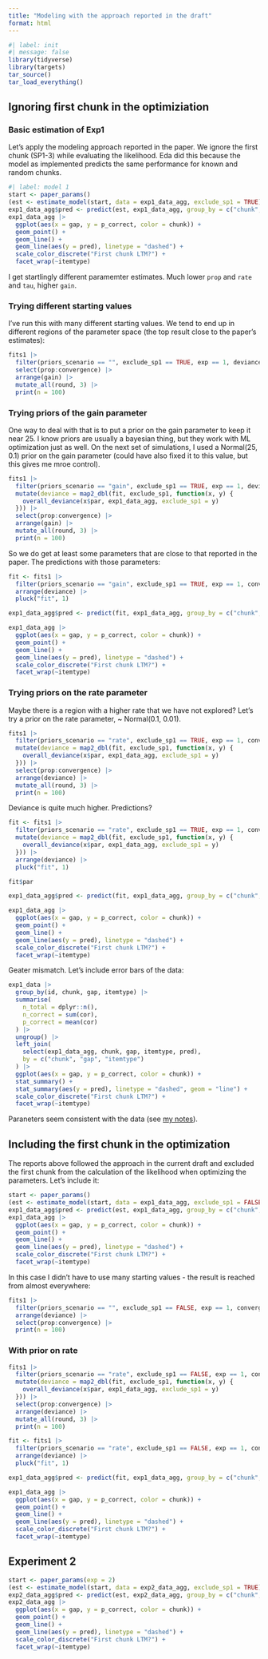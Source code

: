 ```yaml
---
title: "Modeling with the approach reported in the draft"
format: html
---
```


```r
#| label: init
#| message: false
library(tidyverse)
library(targets)
tar_source()
tar_load_everything()
```

## Ignoring first chunk in the optimiziation

### Basic estimation of Exp1

Let's apply the modeling approach reported in the paper. We ignore the first chunk (SP1-3) while evaluating the likelihood. Eda did this because the model as implemented predicts the same performance for known and random chunks.

```r
#| label: model 1
start <- paper_params()
(est <- estimate_model(start, data = exp1_data_agg, exclude_sp1 = TRUE))
exp1_data_agg$pred <- predict(est, exp1_data_agg, group_by = c("chunk", "gap"))
exp1_data_agg |>
  ggplot(aes(x = gap, y = p_correct, color = chunk)) +
  geom_point() +
  geom_line() +
  geom_line(aes(y = pred), linetype = "dashed") +
  scale_color_discrete("First chunk LTM?") +
  facet_wrap(~itemtype)
```

I get startlingly different paramemter estimates. Much lower `prop` and `rate` and `tau`, higher `gain`.

### Trying different starting values

I've run this with many different starting values. We tend to end up in different regions of the parameter space (the top result close to the paper's estimates):

```r
fits1 |>
  filter(priors_scenario == "", exclude_sp1 == TRUE, exp == 1, deviance <= 50, convergence == 0) |>
  select(prop:convergence) |>
  arrange(gain) |>
  mutate_all(round, 3) |>
  print(n = 100)
```

### Trying priors of the gain parameter

One way to deal with that is to put a prior on the gain parameter to keep it near 25. I know priors are usually a bayesian thing, but they work with ML optimization just as well. On the next set of simulations, I used a Normal(25, 0.1) prior on the gain parameter (could have also fixed it to this value, but this gives me mroe control).

```r
fits1 |>
  filter(priors_scenario == "gain", exclude_sp1 == TRUE, exp == 1, deviance <= 50, convergence == 0) |>
  mutate(deviance = map2_dbl(fit, exclude_sp1, function(x, y) {
    overall_deviance(x$par, exp1_data_agg, exclude_sp1 = y)
  })) |>
  select(prop:convergence) |>
  arrange(gain) |>
  mutate_all(round, 3) |>
  print(n = 100)
```

So we do get at least some parameters that are close to that reported in the paper. The predictions with those parameters:

```r
fit <- fits1 |>
  filter(priors_scenario == "gain", exclude_sp1 == TRUE, exp == 1, convergence == 0) |>
  arrange(deviance) |>
  pluck("fit", 1)

exp1_data_agg$pred <- predict(fit, exp1_data_agg, group_by = c("chunk", "gap"))

exp1_data_agg |>
  ggplot(aes(x = gap, y = p_correct, color = chunk)) +
  geom_point() +
  geom_line() +
  geom_line(aes(y = pred), linetype = "dashed") +
  scale_color_discrete("First chunk LTM?") +
  facet_wrap(~itemtype)
```

### Trying priors on the rate parameter

Maybe there is a region with a higher rate that we have not explored? Let's try a prior on the rate parameter, ~ Normal(0.1, 0.01).

```r
fits1 |>
  filter(priors_scenario == "rate", exclude_sp1 == TRUE, exp == 1, convergence == 0) |>
  mutate(deviance = map2_dbl(fit, exclude_sp1, function(x, y) {
    overall_deviance(x$par, exp1_data_agg, exclude_sp1 = y)
  })) |>
  select(prop:convergence) |>
  arrange(deviance) |>
  mutate_all(round, 3) |>
  print(n = 100)
```

Deviance is quite much higher. Predictions?

```r
fit <- fits1 |>
  filter(priors_scenario == "rate", exclude_sp1 == TRUE, exp == 1, convergence == 0) |>
  mutate(deviance = map2_dbl(fit, exclude_sp1, function(x, y) {
    overall_deviance(x$par, exp1_data_agg, exclude_sp1 = y)
  })) |>
  arrange(deviance) |>
  pluck("fit", 1)

fit$par

exp1_data_agg$pred <- predict(fit, exp1_data_agg, group_by = c("chunk", "gap"))

exp1_data_agg |>
  ggplot(aes(x = gap, y = p_correct, color = chunk)) +
  geom_point() +
  geom_line() +
  geom_line(aes(y = pred), linetype = "dashed") +
  scale_color_discrete("First chunk LTM?") +
  facet_wrap(~itemtype)
```

Geater mismatch. Let's include error bars of the data:

```r
exp1_data |>
  group_by(id, chunk, gap, itemtype) |>
  summarise(
    n_total = dplyr::n(),
    n_correct = sum(cor),
    p_correct = mean(cor)
  ) |>
  ungroup() |>
  left_join(
    select(exp1_data_agg, chunk, gap, itemtype, pred),
    by = c("chunk", "gap", "itemtype")
  ) |>
  ggplot(aes(x = gap, y = p_correct, color = chunk)) +
  stat_summary() +
  stat_summary(aes(y = pred), linetype = "dashed", geom = "line") +
  scale_color_discrete("First chunk LTM?") +
  facet_wrap(~itemtype)
```

Paraneters seem consistent with the data (see [my notes](../notes.md)).

## Including the first chunk in the optimization

The reports above followed the approach in the current draft and excluded the first chunk from the calculation of the likelihood when optimizing the parameters. Let's include it:

```r
start <- paper_params()
(est <- estimate_model(start, data = exp1_data_agg, exclude_sp1 = FALSE))
exp1_data_agg$pred <- predict(est, exp1_data_agg, group_by = c("chunk", "gap"))
exp1_data_agg |>
  ggplot(aes(x = gap, y = p_correct, color = chunk)) +
  geom_point() +
  geom_line() +
  geom_line(aes(y = pred), linetype = "dashed") +
  scale_color_discrete("First chunk LTM?") +
  facet_wrap(~itemtype)
```

In this case I didn't have to use many starting values - the result is reached from almost everywhere:

```r
fits1 |>
  filter(priors_scenario == "", exclude_sp1 == FALSE, exp == 1, convergence == 0) |>
  arrange(deviance) |>
  select(prop:convergence) |>
  print(n = 100)
```


### With prior on rate

```r
fits1 |>
  filter(priors_scenario == "rate", exclude_sp1 == FALSE, exp == 1, convergence == 0) |>
  mutate(deviance = map2_dbl(fit, exclude_sp1, function(x, y) {
    overall_deviance(x$par, exp1_data_agg, exclude_sp1 = y)
  })) |>
  select(prop:convergence) |>
  arrange(deviance) |>
  mutate_all(round, 3) |>
  print(n = 100)

fit <- fits1 |>
  filter(priors_scenario == "rate", exclude_sp1 == FALSE, exp == 1, convergence == 0) |>
  arrange(deviance) |>
  pluck("fit", 1)

exp1_data_agg$pred <- predict(fit, exp1_data_agg, group_by = c("chunk", "gap"))

exp1_data_agg |>
  ggplot(aes(x = gap, y = p_correct, color = chunk)) +
  geom_point() +
  geom_line() +
  geom_line(aes(y = pred), linetype = "dashed") +
  scale_color_discrete("First chunk LTM?") +
  facet_wrap(~itemtype)
```

## Experiment 2


```r
start <- paper_params(exp = 2)
(est <- estimate_model(start, data = exp2_data_agg, exclude_sp1 = TRUE))
exp2_data_agg$pred <- predict(est, exp2_data_agg, group_by = c("chunk", "gap"))
exp2_data_agg |>
  ggplot(aes(x = gap, y = p_correct, color = chunk)) +
  geom_point() +
  geom_line() +
  geom_line(aes(y = pred), linetype = "dashed") +
  scale_color_discrete("First chunk LTM?") +
  facet_wrap(~itemtype)
```
